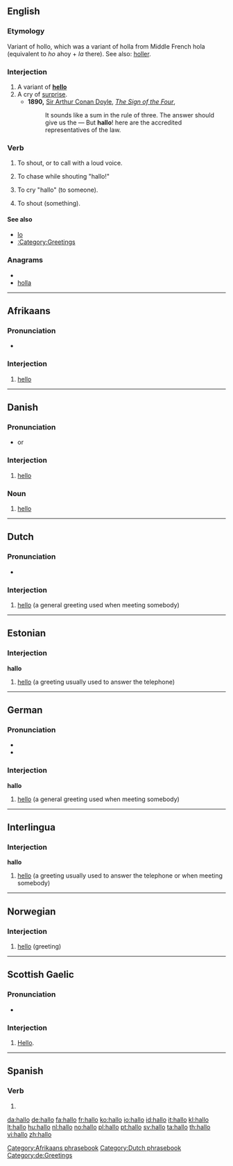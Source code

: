 {{also|halló}}
==English==

===Etymology===
Variant of hollo, which was a variant of holla from Middle French hola (equivalent to ''ho'' ahoy + ''la'' there).
See also: [[holler]].

===Interjection===
{{en-intj}}

# A variant of '''[[hello]]'''
# A cry of [[surprise]].
#* '''1890,''' [[w:Sir Arthur Conan Doyle|Sir Arthur Conan Doyle]], ''[[s:The Sign of the Four|The Sign of the Four]]'',
#*: It sounds like a sum in the rule of three. The answer should give us the — But '''hallo'''! here are the accredited representatives of the law.

===Verb===
{{en-verb}}

# {{intransitive}} To shout, or to call with a loud voice.
# {{transitive}} To chase while shouting "hallo!"
# {{transitive}} To cry "hallo" (to someone).
# {{transitive}} To shout (something).

====See also====
* [[lo]]
* [[:Category:Greetings]]

===Anagrams===
* {{alphagram|ahllo}}
* [[holla#English|holla]]

----

==Afrikaans==

===Pronunciation===
* {{IPA|/hɑloː/|lang=af}}

===Interjection===
{{infl|af|interjection}}

# [[hello]]

[[Category:Afrikaans phrasebook]]

----

==Danish==

===Pronunciation===
* {{IPA|/halɔ/|[haˈlɔ]|lang=da}} or {{IPA|/halɔː/|[haˈlɔː]|lang=da}}

===Interjection===
{{infl|af|interjection}}

# [[hello]]

===Noun===
{{infl|da|noun|g=n}}

# {{rare|lang=da}} [[hello]]

----

==Dutch==

===Pronunciation===
* {{audio|Nl-hallo.ogg|audio}}

===Interjection===
{{infl|nl|interjection}}

# [[hello]] (a general greeting used when meeting somebody)

[[Category:Dutch phrasebook]]

----

==Estonian==

===Interjection===
'''hallo'''

# [[hello]] (a greeting usually used to answer the telephone)

----

==German==

===Pronunciation===
* {{IPA|/ˈhaloː/|/haˈloː/|lang=de}}
* {{audio|CPIDL German - Hallo.ogg|Audio}}

===Interjection===
'''hallo'''

# [[hello]] (a general greeting used when meeting somebody)

[[Category:de:Greetings]]

----

==Interlingua==

===Interjection===
'''hallo'''

# [[hello]] (a greeting usually used to answer the telephone or when meeting somebody)

----

==Norwegian==

===Interjection===
{{infl|no|interjection}}

# [[hello]] (greeting)

{{tbot entry|Norwegian|hello|2008|April|no}}

----

==Scottish Gaelic==

===Pronunciation===
* {{IPA|/ha'ɫo:/|lang=gd}}

===Interjection===
{{infl|gd|interjection}}

# [[hello|Hello]].

----

==Spanish==

===Verb===
{{es-verb-form|hallar}}

# {{es-verb form of|ending=ar|mood=indicative|tense=present|pers=1|number=singular|[[hallar]]}}

[[da:hallo]]
[[de:hallo]]
[[fa:hallo]]
[[fr:hallo]]
[[ko:hallo]]
[[io:hallo]]
[[id:hallo]]
[[it:hallo]]
[[kl:hallo]]
[[lt:hallo]]
[[hu:hallo]]
[[nl:hallo]]
[[no:hallo]]
[[pl:hallo]]
[[pt:hallo]]
[[sv:hallo]]
[[ta:hallo]]
[[th:hallo]]
[[vi:hallo]]
[[zh:hallo]]
